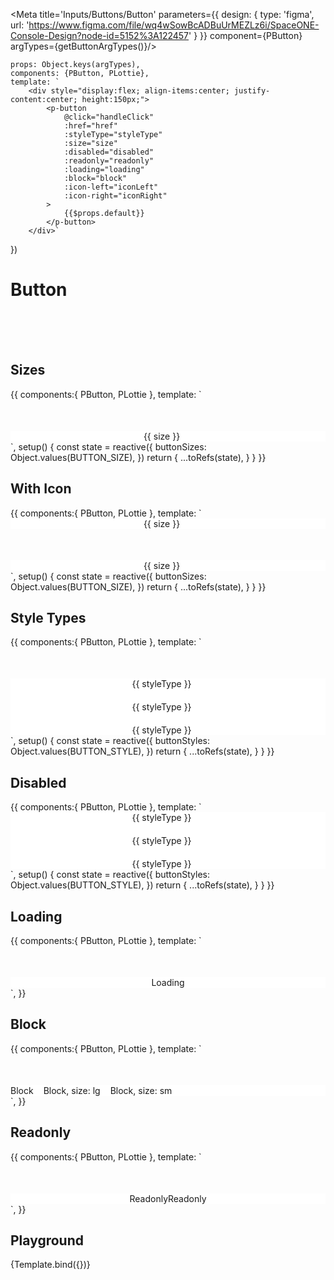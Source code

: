 
<Meta title='Inputs/Buttons/Button' parameters={{
    design: {
        type: 'figma',
        url: 'https://www.figma.com/file/wq4wSowBcADBuUrMEZLz6i/SpaceONE-Console-Design?node-id=5152%3A122457'
    }
}} component={PButton} argTypes={getButtonArgTypes()}/>

    props: Object.keys(argTypes),
    components: {PButton, PLottie},
    template: `
        <div style="display:flex; align-items:center; justify-content:center; height:150px;">
            <p-button
                @click="handleClick"
                :href="href"
                :styleType="styleType"
                :size="size"
                :disabled="disabled"
                :readonly="readonly"
                :loading="loading"
                :block="block"
                :icon-left="iconLeft"
                :icon-right="iconRight"
            >
                {{$props.default}}
            </p-button>
        </div>`
})

# Button

<br/>
<br/>
<br/>

## Sizes
<Canvas>
    <Story name='Sizes' height='150px'>
        {{
            components:{ PButton, PLottie },
            template: `
                <div style="display:flex; align-items:center; justify-content:center; margin-top: 50px; background-color: white">
                    <p-button v-for="size in buttonSizes" style-type="primary" style="margin-right: 20px" :size="size">
                        <div>{{ size }}</div>
                    </p-button>
                </div>`,
            setup() {
                const state = reactive({
                    buttonSizes: Object.values(BUTTON_SIZE),
                })
                return {
                    ...toRefs(state),
                }
            }
        }}
    </Story>
</Canvas>


## With Icon
<Canvas>
    <Story name='With Icon' height='150px'>
        {{
            components:{ PButton, PLottie },
            template: `
                <div>
                    <div style="display:flex; align-items:center; justify-content:center; background-color: white">
                        <p-button v-for="size in buttonSizes" style-type="primary" style="margin-right: 20px" :size="size" icon-left="ic_plus_bold">
                            <div>{{ size }}</div>
                        </p-button>
                    </div>
                    <div style="display:flex; align-items:center; justify-content:center; margin-top: 50px; background-color: white">
                        <p-button v-for="size in buttonSizes" style-type="primary" style="margin-right: 20px" :size="size" icon-right="ic_plus_bold">
                            <div>{{ size }}</div>
                        </p-button>
                    </div>
                </div>
`,
            setup() {
                const state = reactive({
                    buttonSizes: Object.values(BUTTON_SIZE),
                })
                return {
                    ...toRefs(state),
                }
            }
        }}
    </Story>
</Canvas>

## Style Types
<Canvas>
    <Story name='Style Types' height='250px'>
        {{
            components:{ PButton, PLottie },
            template: `
                <div style="display: flex; flex-direction: column; align-items: center; margin-top: 50px; background-color: white">
                    <div style="display:flex">
                        <p-button v-for="styleType in buttonStyles.slice(0, 4)" :style-type="styleType" style="margin-right: 20px">
                            <div>{{ styleType }}</div>
                        </p-button>
                    </div>
                    <div style="display:flex; margin-top: 20px">
                        <p-button v-for="styleType in buttonStyles.slice(4, 7)" :style-type="styleType" style="margin-right: 20px">
                            <div>{{ styleType }}</div>
                        </p-button>
                    </div>
                    <div style="display:flex; margin-top: 20px">
                        <p-button v-for="styleType in buttonStyles.slice(7)" :style-type="styleType" style="margin-right: 20px">
                            <div>{{ styleType }}</div>
                        </p-button>
                    </div>
                </div>`,
            setup() {
                const state = reactive({
                    buttonStyles: Object.values(BUTTON_STYLE),
                })
                return {
                    ...toRefs(state),
                }
            }
        }}
    </Story>
</Canvas>


## Disabled
<Canvas>
    <Story name='Disabled' height='150px'>
        {{
            components:{ PButton, PLottie },
            template: `
                <div style="display: flex; flex-direction: column; align-items: center; background-color: white">
                <div style="display:flex">
                    <p-button v-for="styleType in buttonStyles.slice(0, 4)" :style-type="styleType" disabled style="margin-right: 20px">
                        <div>{{ styleType }}</div>
                    </p-button>
                </div>
                <div style="display:flex; margin-top: 20px">
                    <p-button v-for="styleType in buttonStyles.slice(4, 7)" :style-type="styleType" disabled style="margin-right: 20px">
                        <div>{{ styleType }}</div>
                    </p-button>
                </div>
                <div style="display:flex; margin-top: 20px">
                    <p-button v-for="styleType in buttonStyles.slice(7)" :style-type="styleType" disabled style="margin-right: 20px">
                        <div>{{ styleType }}</div>
                    </p-button>
                </div>
                </div>`,
            setup() {
                const state = reactive({
                    buttonStyles: Object.values(BUTTON_STYLE),
                })
                return {
                    ...toRefs(state),
                }
            }
        }}
    </Story>
</Canvas>

## Loading
<Canvas>
    <Story name='Loading' height='150px'>
        {{
            components:{ PButton, PLottie },
            template: `
                <div style="display:flex; align-items:center; justify-content:center; margin-top: 50px; background-color: white">
                    <p-button
                        styleType="primary"
                        :loading="true"
                    >
                        <div class="loading-btn">
                            Loading
                        </div>
                    </p-button>
                </div>`,
        }}
    </Story>
</Canvas>

## Block
<Canvas>
    <Story name='Block' height='200px'>
        {{
            components:{ PButton, PLottie },
            template: `
                <div style="display: flex; flex-wrap: wrap; gap: 1rem; margin-top: 50px; background-color: white">
                    <p-button
                        styleType="primary"
                        :block="true"
                    >
                        <div>Block</div>
                    </p-button>
                    <p-button
                        styleType="primary"
                        :block="true"
                        size="lg"
                    >
                        <div>Block, size: lg</div>
                    </p-button>
                    <p-button
                        styleType="primary"
                        :block="true"
                        size="sm"
                    >
                        <div>Block, size: sm</div>
                    </p-button>
                </div>`,
        }}
    </Story>
</Canvas>

## Readonly
<Canvas>
    <Story name='Readonly' height='150px'>
        {{
            components:{ PButton, PLottie },
            template: `
                <div style="display:flex; align-items:center; justify-content:center; margin-top: 50px; background-color: white">
                    <p-button
                        styleType="primary"
                        :readonly="true"
                    >
                            Readonly
                    </p-button>
                    <p-button
                        styleType="secondary"
                        :readonly="true"
                        class="mx-2"
                    >
                        Readonly
                    </p-button>
                </div>`,
        }}
    </Story>
</Canvas>

## Playground

<Canvas>
    <Story name="Playground" height="150px">
        {Template.bind({})}
    </Story>
</Canvas>

<ArgsTable story="Playground" />

